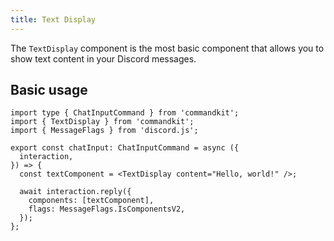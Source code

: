 ```yaml
---
title: Text Display
---
```


The `TextDisplay` component is the most basic component that allows
you to show text content in your Discord messages.

## Basic usage

```tsx title="src/app/commands/text-example.tsx"
import type { ChatInputCommand } from 'commandkit';
import { TextDisplay } from 'commandkit';
import { MessageFlags } from 'discord.js';

export const chatInput: ChatInputCommand = async ({
  interaction,
}) => {
  const textComponent = <TextDisplay content="Hello, world!" />;

  await interaction.reply({
    components: [textComponent],
    flags: MessageFlags.IsComponentsV2,
  });
};
```

